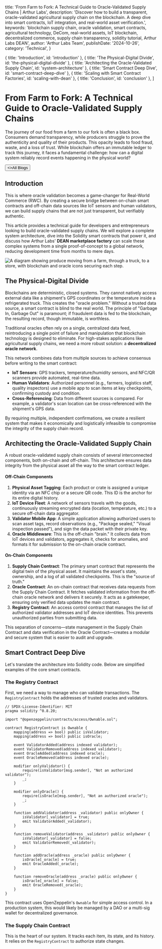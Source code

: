 
  title: 'From Farm to Fork: A Technical Guide to Oracle-Validated Supply Chains | Arthur Labs',
  description: 'Discover how to build a transparent, oracle-validated agricultural supply chain on the blockchain. A deep dive into smart contracts, IoT integration, and real-world asset verification.',
  keywords: 'blockchain supply chain, oracle validation, smart contracts, agricultural technology, DeCom, real-world assets, IoT blockchain, decentralized commerce, supply chain transparency, solidity tutorial, Arthur Labs DEAN',
  author: 'Arthur Labs Team',
  publishDate: '2024-10-26',
  category: 'Technical',
}

  { title: 'Introduction', id: 'introduction' },
  { title: 'The Physical-Digital Divide', id: 'the-physical-digital-divide' },
  { title: 'Architecting the Oracle-Validated Supply Chain', id: 'system-architecture' },
  { title: 'Smart Contract Deep Dive', id: 'smart-contract-deep-dive' },
  { title: 'Scaling with Smart Contract Factories', id: 'scaling-with-dean' },
  { title: 'Conclusion', id: 'conclusion' },
]

<HeroPattern />

# From Farm to Fork: A Technical Guide to Oracle-Validated Supply Chains

The journey of our food from a farm to our fork is often a black box. Consumers demand transparency, while producers struggle to prove the authenticity and quality of their products. This opacity leads to food fraud, waste, and a loss of trust. While blockchain offers an immutable ledger to track this journey, it faces a fundamental challenge: how can a digital system reliably record events happening in the physical world?

<div className="not-prose mt-6 mb-16 flex gap-3">
  <Button href="/blogs" arrow="left">
    <>All Blogs</>
  </Button>
</div>

<h2 id="introduction">Introduction</h2>

This is where oracle validation becomes a game-changer for Real-World Commerce (RWC). By creating a secure bridge between on-chain smart contracts and off-chain data sources like IoT sensors and human validators, we can build supply chains that are not just transparent, but verifiably authentic.

This article provides a technical guide for developers and entrepreneurs looking to build oracle-validated supply chains. We will explore a complete system architecture, dive into the Solidity smart contracts that power it, and discuss how Arthur Labs' **DEAN marketplace factory** can scale these complex systems from a single proof-of-concept to a global network, reducing development time from months to mere days.

<img
  src="/img/blog/oracle-supply-chain-banner.png"
  alt="A diagram showing produce moving from a farm, through a truck, to a store, with blockchain and oracle icons securing each step."
  className="my-6"
/>

<h2 id="the-physical-digital-divide">The Physical-Digital Divide</h2>

Blockchains are deterministic, closed systems. They cannot natively access external data like a shipment's GPS coordinates or the temperature inside a refrigerated truck. This creates the "oracle problem." Without a trusted data source, a smart contract is blind to the real world. The principle of "Garbage In, Garbage Out" is paramount; if fraudulent data is fed to the blockchain, the resulting record, though immutable, is worthless.

Traditional oracles often rely on a single, centralized data feed, reintroducing a single point of failure and manipulation that blockchain technology is designed to eliminate. For high-stakes applications like agricultural supply chains, we need a more robust solution: a **decentralized oracle network**.

This network combines data from multiple sources to achieve consensus before writing to the smart contract:
- **IoT Sensors**: GPS trackers, temperature/humidity sensors, and NFC/QR scanners provide automated, real-time data.
- **Human Validators**: Authorized personnel (e.g., farmers, logistics staff, quality inspectors) use a mobile app to scan items at key checkpoints, confirming custody and condition.
- **Cross-Referencing**: Data from different sources is compared. For example, a validator's scan location can be cross-referenced with the shipment's GPS data.

By requiring multiple, independent confirmations, we create a resilient system that makes it economically and logistically infeasible to compromise the integrity of the supply chain record.

<h2 id="system-architecture">Architecting the Oracle-Validated Supply Chain</h2>

A robust oracle-validated supply chain consists of several interconnected components, both on-chain and off-chain. This architecture ensures data integrity from the physical asset all the way to the smart contract ledger.

#### Off-Chain Components
1.  **Physical Asset Tagging**: Each product or crate is assigned a unique identity via an NFC chip or a secure QR code. This ID is the anchor for its entire digital history.
2.  **IoT Device Fleet**: A network of sensors travels with the goods, continuously streaming encrypted data (location, temperature, etc.) to a secure off-chain data aggregator.
3.  **Validator Mobile App**: A simple application allowing authorized users to scan asset tags, record observations (e.g., "Package sealed," "Visual inspection passed"), and sign the data packet with their private key.
4.  **Oracle Middleware**: This is the off-chain "brain." It collects data from IoT devices and validators, aggregates it, checks for anomalies, and formats it for submission to the on-chain oracle contract.

#### On-Chain Components
1.  **Supply Chain Contract**: The primary smart contract that represents the digital twin of the physical asset. It maintains the asset's state, ownership, and a log of all validated checkpoints. This is the "source of truth."
2.  **Oracle Contract**: An on-chain contract that receives data requests from the Supply Chain Contract. It fetches validated information from the off-chain oracle network and delivers it securely. It acts as a gatekeeper, ensuring only verified data updates the main contract.
3.  **Registry Contract**: An access control contract that manages the list of authorized validator addresses and IoT device identities. This prevents unauthorized parties from submitting data.

This separation of concerns—state management in the Supply Chain Contract and data verification in the Oracle Contract—creates a modular and secure system that is easier to audit and upgrade.

<h2 id="smart-contract-deep-dive">Smart Contract Deep Dive</h2>

Let's translate the architecture into Solidity code. Below are simplified examples of the core smart contracts.

### The Registry Contract

First, we need a way to manage who can validate transactions. The `RegistryContract` holds the addresses of trusted oracles and validators.

```solidity
// SPDX-License-Identifier: MIT
pragma solidity ^0.8.20;

import "@openzeppelin/contracts/access/Ownable.sol";

contract RegistryContract is Ownable {
    mapping(address => bool) public isValidator;
    mapping(address => bool) public isOracle;

    event ValidatorAdded(address indexed validator);
    event ValidatorRemoved(address indexed validator);
    event OracleAdded(address indexed oracle);
    event OracleRemoved(address indexed oracle);

    modifier onlyValidator() {
        require(isValidator[msg.sender], "Not an authorized validator");
        _;
    }

    modifier onlyOracle() {
        require(isOracle[msg.sender], "Not an authorized oracle");
        _;
    }

    function addValidator(address _validator) public onlyOwner {
        isValidator[_validator] = true;
        emit ValidatorAdded(_validator);
    }

    function removeValidator(address _validator) public onlyOwner {
        isValidator[_validator] = false;
        emit ValidatorRemoved(_validator);
    }

    function addOracle(address _oracle) public onlyOwner {
        isOracle[_oracle] = true;
        emit OracleAdded(_oracle);
    }

    function removeOracle(address _oracle) public onlyOwner {
        isOracle[_oracle] = false;
        emit OracleRemoved(_oracle);
    }
}
```

This contract uses OpenZeppelin's `Ownable` for simple access control. In a production system, this would likely be managed by a DAO or a multi-sig wallet for decentralized governance.

### The Supply Chain Contract

This is the heart of our system. It tracks each item, its state, and its history. It relies on the `RegistryContract` to authorize state changes.


<div className="mt-16"><Socials /></div>